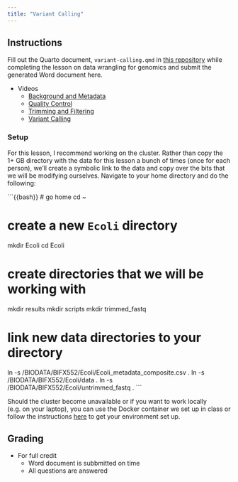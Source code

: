 ```yaml
---
title: "Variant Calling"
---
```


<!--
# insert into Blackboard assignment with:
<iframe width="450" height="500" src="https://bifx552-24.github.io/CourseInfo/standalone/hw/H09VariantCalling.html" title="Variant Calling (Async)"></iframe>

Due Date: Nov 5 @ end of day
Points: 10
Display after: Oct 29 @ 5 PM
-->

## Instructions

Fill out the Quarto document, `variant-calling.qmd` in [this repository](https://classroom.github.com/a/L7IUdSFx) while completing the lesson on data wrangling for genomics and submit the generated Word document here.

* Videos
  * [Background and Metadata]()
  * [Quality Control]()
  * [Trimming and Filtering]()
  * [Variant Calling]()

### Setup

For this lesson, I recommend working on the cluster. Rather than copy the 1+ GB directory with the data for this lesson a bunch of times (once for each person), we'll create a symbolic link to the data and copy over the bits that we will be modifying ourselves. Navigate to your home directory and do the following:

```{{bash}}
# go home
cd ~

# create a new `Ecoli` directory
mkdir Ecoli
cd Ecoli

# create directories that we will be working with
mkdir results
mkdir scripts
mkdir trimmed_fastq

# link new data directories to your directory
ln -s /BIODATA/BIFX552/Ecoli/Ecoli_metadata_composite.csv .
ln -s /BIODATA/BIFX552/Ecoli/data .
ln -s /BIODATA/BIFX552/Ecoli/untrimmed_fastq .
```

Should the cluster become unavailable or if you want to work locally (e.g. on your laptop), you can use the Docker container we set up in class or follow the instructions [here](https://datacarpentry.org/genomics-workshop/setup.html) to get your environment set up.

## Grading
* For full credit
  * Word document is subbmitted on time
  * All questions are answered
